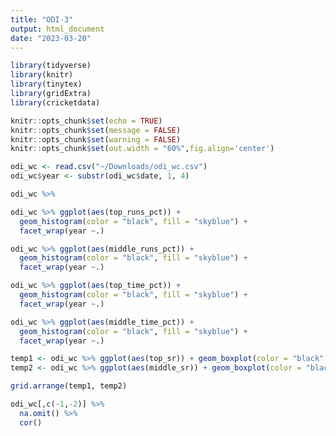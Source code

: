 ```yaml
---
title: "ODI-3"
output: html_document
date: "2023-03-20"
---
```


```r
library(tidyverse)
library(knitr)
library(tinytex)
library(gridExtra)
library(cricketdata)

knitr::opts_chunk$set(echo = TRUE)
knitr::opts_chunk$set(message = FALSE)
knitr::opts_chunk$set(warning = FALSE)
knitr::opts_chunk$set(out.width = "60%",fig.align='center')
```

```r
odi_wc <- read.csv("~/Downloads/odi_wc.csv")
odi_wc$year <- substr(odi_wc$date, 1, 4)
```

```r
odi_wc %>% 
```


```r
odi_wc %>% ggplot(aes(top_runs_pct)) + 
  geom_histogram(color = "black", fill = "skyblue") +
  facet_wrap(year ~.)

odi_wc %>% ggplot(aes(middle_runs_pct)) + 
  geom_histogram(color = "black", fill = "skyblue") +
  facet_wrap(year ~.)
```
```r
odi_wc %>% ggplot(aes(top_time_pct)) + 
  geom_histogram(color = "black", fill = "skyblue") +
  facet_wrap(year ~.)

odi_wc %>% ggplot(aes(middle_time_pct)) + 
  geom_histogram(color = "black", fill = "skyblue") +
  facet_wrap(year ~.)
```

```r
temp1 <- odi_wc %>% ggplot(aes(top_sr)) + geom_boxplot(color = "black", fill = "skyblue") + scale_x_continuous(limits = c(0, 250), breaks = seq(0,250, 50))
temp2 <- odi_wc %>% ggplot(aes(middle_sr)) + geom_boxplot(color = "black", fill = "red") + scale_x_continuous(limits = c(0, 250), breaks = seq(0,250, 50))

grid.arrange(temp1, temp2)
```



```r
odi_wc[,c(-1,-2)] %>% 
  na.omit() %>% 
  cor()
```

